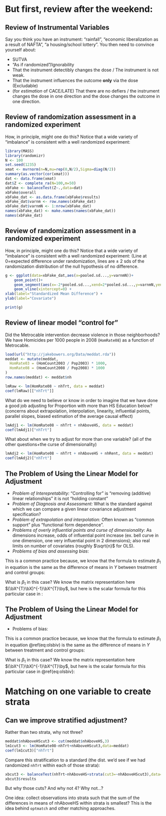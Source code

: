 
# But first, review after the weekend:

## Review of Instrumental Variables

Say you think you have an instrument: "rainfall", "economic liberalization as
a result of NAFTA", "a housing/school lottery". You then need to convince
yourself about:

 - SUTVA
 - "As if randomized"/Ignorability
 - That the instrument detectibly changes the dose / The instrument is not
   weak.
 - That the instrument influences the outcome **only** via the dose
   (Excludable)
 - (for *estimation* of CACE/LATE) That there are no defiers / the instrument
   changes the dose in one direction and the dose changes the outcome in one
   direction.

## Review of randomization assessment in a randomized experiment

How, in principle, might one do this? Notice that a wide variety of "imbalance" is consistent with a well randomized experiment:

```r
library(MASS)
library(randomizr)
N <- 100
set.seed(1235)
xmat <- mvrnorm(n=N,mu=rep(0,N/2),Sigma=diag(N/2))
summary(as.vector(cor(xmat)))
dat <- data.frame(xmat)
dat$Z <- complete_ra(N=100,m=50)
xbFake <- balanceTest(Z~.,data=dat)
xbFake$overall
xbFake_dat <- as.data.frame(xbFake$results)
xbFake_dat$varnm <- row.names(xbFake_dat)
xbFake_dat$varnmN <- 1:nrow(xbFake_dat)
names(xbFake_dat) <- make.names(names(xbFake_dat))
names(xbFake_dat)

```

## Review of randomization assessment in a randomized experiment

How, in principle, might one do this? Notice that a wide variety of "imbalance" is consistent with a well randomized experiment: (Line at 0=expected difference under randomization, lines are $\pm$ 2 sds of the randomization distribution of the null hypothesis of no difference.

```r
g <- ggplot(data=xbFake_dat,aes(x=pooled.sd...,y=varnmN))+
    geom_point()+
    geom_segment(aes(x=-2*pooled.sd...,xend=2*pooled.sd...,y=varnmN,yend=varnmN)) +
    geom_vline(xintercept=0) +
xlab(label="Standardized Mean Difference") +
ylab(label="Covariate")

print(g)
```



## Review of linear model "control for"

Did the Metrocable intervention decrease
violence in those neighborhoods? We have Homicides per 1000 people in 2008 (`HomRate08`) as a function of Metrocable.

```r
load(url("http://jakebowers.org/Data/meddat.rda"))
meddat <- mutate(meddat,
  HomRate03 = (HomCount2003 / Pop2003) * 1000,
  HomRate08 = (HomCount2008 / Pop2008) * 1000
)
row.names(meddat) <- meddat$nh
```

```r
lmRaw <- lm(HomRate08 ~ nhTrt, data = meddat)
coef(lmRaw)[["nhTrt"]]
```

What do we need to believe or know in order to imagine that we have done a good job adjusting for Proportion with more than HS Education below? (concerns about extrapolation, interpolation, linearity, influential points, parallel slopes, biased estimation of the average causal effect)

```r
lmAdj1 <- lm(HomRate08 ~ nhTrt + nhAboveHS, data = meddat)
coef(lmAdj1)["nhTrt"]
```

What about when we try to adjust for more than one variable? (all of the other questions+the curse of
dimensionality)

```r
lmAdj2 <- lm(HomRate08 ~ nhTrt + nhAboveHS + nhRent, data = meddat)
coef(lmAdj2)["nhTrt"]
```

## The Problem of Using  the Linear Model for  Adjustment

 - *Problem of Interepretability:* "Controlling for" is  "removing (additive) linear relationships" it is  not "holding constant"
 - *Problem of Diagnosis and Assessment:* What is the  standard against which we can compare a given linear covariance adjustment specification?
 - *Problem of extrapolation and interpolation:* Often known as "common support" plus "functional form dependence".
 - *Problems of overly influential points and curse of  dimensionality*: As dimensions increase, odds of influential  point increase (ex. bell curve in one dimension, one very influential point in 2 dimensions); also real limits on number of covariates (roughly $\sqrt{n}$ for OLS).
 - *Problems of  bias and assessing bias*:

\begin{equation}
Y_i = \beta_0 + \beta_1 Z_i + e_i
\end{equation}

This is a common practice because, we know that the formula to estimate $\beta_1$ in equation \ref{eq:olsbiv} is the same as the difference of means in $Y$ between treatment and control groups:

\begin{equation}
\hat{\beta}_1 = \overline{Y|Z=1} - \overline{Y|Z=0} = \frac{cov(Y,Z)}{var(Z)}. \label{eq:olsbiv}
\end{equation}

\begin{equation}
Y_i = \beta_0 + \beta_1 Z_i + \beta_2 X_i + e_i
\end{equation}

What is $\beta_1$ in this case? We know the matrix representation here $(\bX^{T}\bX)^{-1}\bX^{T}\by$, but here is the scalar formula for this particular case in \ref{eq:olsbiv}:

\begin{equation}
\hat{\beta}_1 = \frac{\var(X)\cov(Z,Y) - \cov(X,Z)\cov(X,Y)}{\var(Z)\var(X) - \cov(Z,X)^2}
\end{equation}

## The Problem of Using  the Linear Model for  Adjustment

 - Problems of  bias:

\begin{equation}
Y_i = \beta_0 + \beta_1 Z_i + e_i (\#eq:olsbiv)
\end{equation}

This is a common practice because, we know that the formula to estimate $\beta_1$ in equation \@ref(eq:olsbiv) is the same as the difference of means in $Y$ between treatment and control groups:

\begin{equation}
\hat{\beta}_1 = \overline{Y|Z=1} - \overline{Y|Z=0} = \frac{cov(Y,Z)}{var(Z)}.
\end{equation}

\begin{equation}
Y_i = \beta_0 + \beta_1 Z_i + \beta_2 X_i + e_i
\end{equation}

What is $\beta_1$ in this case? We know the matrix representation here $(\bX^{T}\bX)^{-1}\bX^{T}\by$, but here is the scalar formula for this particular case in \@ref{eq:olsbiv}:

\begin{equation}
\hat{\beta}_1 = \frac{\var(X)\cov(Z,Y) - \cov(X,Z)\cov(X,Y)}{\var(Z)\var(X) - \cov(Z,X)^2}
\end{equation}



# Matching on one variable to create strata

## Can we improve stratified adjustment?

Rather than two strata, why not three?

```r
meddat$nhAboveHScut3 <- cut(meddat$nhAboveHS,3)
lm1cut3 <- lm(HomRate08~nhTrt+nhAboveHScut3,data=meddat)
coef(lm1cut3)["nhTrt"]
```

Compare this stratification to a standard (the dist. we'd see if we had randomized `nhTrt` within each of those strata):

```r
xbcut3 <- balanceTest(nhTrt~nhAboveHS+strata(cut3=~nhAboveHScut3),data=meddat)
xbcut3$results
```

But why those cuts? And why not 4? Why not...?

\medskip

One idea: collect observations into strata such that the sum of the
differences in means of nhAboveHS within strata is smallest? This is the idea
behind `optmatch` and other matching approaches.

